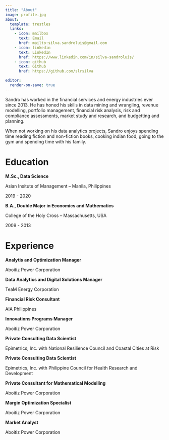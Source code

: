 ```yaml
---
title: "About"
image: profile.jpg
about:
  template: trestles
  links:
    - icon: mailbox
      text: Email
      href: mailto:silva.sandroluis@gmail.com
    - icon: linkedin
      text: LinkedIn
      href: https://www.linkedin.com/in/silva-sandroluis/
    - icon: github
      text: Github
      href: https://github.com/slrsilva  

editor: 
  render-on-save: true
---
```


:::{#hero-heading}

<p class='aboutme'>Sandro has worked in the financial services and energy industries ever since 2013. He has honed his skills in data mining and wrangling, revenue modelling, portfolio management, financial risk analysis, risk and compliance assessments, market study and research, and budgetting and planning.</p>

<p class='aboutme'>When not working on his data analytics projects, Sandro enjoys spending time reading fiction and non-fiction books, cooking indian food, going to the gym and spending time with his family.</p>

# Education

<strong> M.Sc., Data Science </strong><br>
<p class='institute'>Asian Insitute of Management -- Manila, Philippines</p>
<p class='year'>2019 - 2020</p>


<strong> B.A., Double Major in Economics and Mathematics </strong><br>
<p class='institute'>College of the Holy Cross -- Massachusetts, USA</p>
<p class='year'>2009 - 2013</p>

# Experience

<strong> Analytis and Optimization Manager </strong><br>
<p class='company'>Aboitiz Power Corporation</p>

<strong> Data Analytics and Digital Solutions Manager </strong><br>
<p class='company'>TeaM Energy Corporation</p>

<strong> Financial Risk Consultant </strong><br>
<p class='company'>AIA Philippines</p>

<strong> Innovations Programs Manager </strong><br>
<p class='company'>Aboitiz Power Corporation</p>

<strong> Private Consulting Data Scientist </strong><br>
<p class='company'>Epimetrics, Inc. with National Resilience Council and Coastal Cities at Risk</p>

<strong> Private Consulting Data Scientist </strong><br>
<p class='company'>Epimetrics, Inc. with Philippine Council for Health Research and Development</p>

<strong> Private Consultant for Mathematical Modelling </strong><br>
<p class='company'>Aboitiz Power Corporation</p>

<strong> Margin Optimization Specialist </strong><br>
<p class='company'>Aboitiz Power Corporation</p>

<strong> Market Analyst</strong><br>
<p class='company'>Aboitiz Power Corporation</p>

:::


